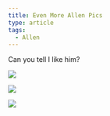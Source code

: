 ```yaml
---
title: Even More Allen Pics
type: article
tags:
  - Allen
---
```


Can you tell I like him?

![](http://www.tjdraper.com/myblogpics/allen01_day3.jpg)

![](http://www.tjdraper.com/myblogpics/allen02_day3.jpg)

![](http://www.tjdraper.com/myblogpics/daddyholdingallen01.jpg)
